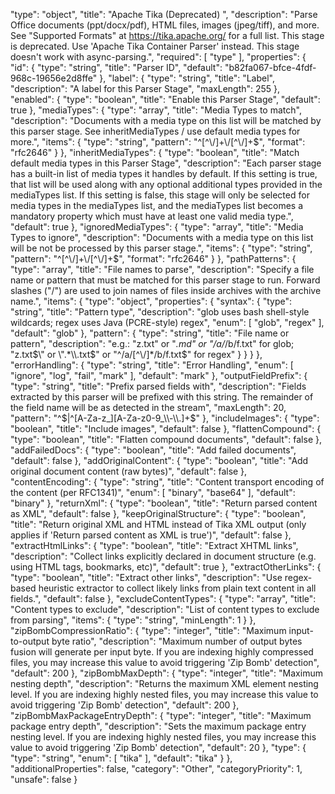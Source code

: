   "type": "object",
  "title": "Apache Tika (Deprecated) ",
  "description": "Parse Office documents (ppt/docx/pdf), HTML files, images (jpeg/tiff), and more. See \"Supported Formats\" at https://tika.apache.org/ for a full list. This stage is deprecated. Use 'Apache Tika Container Parser' instead. This stage doesn't work with async-parsing.",
  "required": [
    "type"
  ],
  "properties": {
    "id": {
      "type": "string",
      "title": "Parser ID",
      "default": "b82fa067-bfce-4fdf-968c-19656e2d8ffe"
    },
    "label": {
      "type": "string",
      "title": "Label",
      "description": "A label for this Parser Stage",
      "maxLength": 255
    },
    "enabled": {
      "type": "boolean",
      "title": "Enable this Parser Stage",
      "default": true
    },
    "mediaTypes": {
      "type": "array",
      "title": "Media Types to match",
      "description": "Documents with a media type on this list will be matched by this parser stage. See inheritMediaTypes / use default media types for more.",
      "items": {
        "type": "string",
        "pattern": "^[^\\/]+\\/[^\\/]+$",
        "format": "rfc2646"
      }
    },
    "inheritMediaTypes": {
      "type": "boolean",
      "title": "Match default media types in this Parser Stage",
      "description": "Each parser stage has a built-in list of media types it handles by default. If this setting is true, that list will be used along with any optional additional types provided in the mediaTypes list. If this setting is false, this stage will only be selected for media types in the mediaTypes list, and the mediaTypes list becomes a mandatory property which must have at least one valid media type.",
      "default": true
    },
    "ignoredMediaTypes": {
      "type": "array",
      "title": "Media Types to ignore",
      "description": "Documents with a media type on this list will be not be processed by this parser stage.",
      "items": {
        "type": "string",
        "pattern": "^[^\\/]+\\/[^\\/]+$",
        "format": "rfc2646"
      }
    },
    "pathPatterns": {
      "type": "array",
      "title": "File names to parse",
      "description": "Specify a file name or pattern that must be matched for this parser stage to run. Forward slashes (\"/\") are used to join names of files inside archives with the archive name.",
      "items": {
        "type": "object",
        "properties": {
          "syntax": {
            "type": "string",
            "title": "Pattern type",
            "description": "glob uses bash shell-style wildcards; regex uses Java (PCRE-style) regex",
            "enum": [
              "glob",
              "regex"
            ],
            "default": "glob"
          },
          "pattern": {
            "type": "string",
            "title": "File name or pattern",
            "description": "e.g.: \"z.txt\" or \"*.md\" or \"/a/*/b/f.txt\" for glob; \"z.txt$\" or \".*\\.txt$\" or \"^/a/[^\\/]*/b/f.txt$\" for regex"
          }
        }
      }
    },
    "errorHandling": {
      "type": "string",
      "title": "Error Handling",
      "enum": [
        "ignore",
        "log",
        "fail",
        "mark"
      ],
      "default": "mark"
    },
    "outputFieldPrefix": {
      "type": "string",
      "title": "Prefix parsed fields with",
      "description": "Fields extracted by this parser will be prefixed with this string. The remainder of the field name will be as detected in the stream",
      "maxLength": 20,
      "pattern": "^$|^[A-Za-z_][A-Za-z0-9_\\-\\.]+$"
    },
    "includeImages": {
      "type": "boolean",
      "title": "Include images",
      "default": false
    },
    "flattenCompound": {
      "type": "boolean",
      "title": "Flatten compound documents",
      "default": false
    },
    "addFailedDocs": {
      "type": "boolean",
      "title": "Add failed documents",
      "default": false
    },
    "addOriginalContent": {
      "type": "boolean",
      "title": "Add original document content (raw bytes)",
      "default": false
    },
    "contentEncoding": {
      "type": "string",
      "title": "Content transport encoding of the content (per RFC1341)",
      "enum": [
        "binary",
        "base64"
      ],
      "default": "binary"
    },
    "returnXml": {
      "type": "boolean",
      "title": "Return parsed content as XML",
      "default": false
    },
    "keepOriginalStructure": {
      "type": "boolean",
      "title": "Return original XML and HTML instead of Tika XML output (only applies if 'Return parsed content as XML is true')",
      "default": false
    },
    "extractHtmlLinks": {
      "type": "boolean",
      "title": "Extract XHTML links",
      "description": "Collect links explicitly declared in document structure (e.g. using HTML tags, bookmarks, etc)",
      "default": true
    },
    "extractOtherLinks": {
      "type": "boolean",
      "title": "Extract other links",
      "description": "Use regex-based heuristic extractor to collect likely links from plain text content in all fields.",
      "default": false
    },
    "excludeContentTypes": {
      "type": "array",
      "title": "Content types to exclude",
      "description": "List of content types to exclude from parsing",
      "items": {
        "type": "string",
        "minLength": 1
      }
    },
    "zipBombCompressionRatio": {
      "type": "integer",
      "title": "Maximum input-to-output byte ratio",
      "description": "Maximum number of output bytes fusion will generate per input byte. If you are indexing highly compressed files, you may increase this value to avoid triggering 'Zip Bomb' detection",
      "default": 200
    },
    "zipBombMaxDepth": {
      "type": "integer",
      "title": "Maximum nesting depth",
      "description": "Returns the maximum XML element nesting level. If you are indexing highly nested files, you may increase this value to avoid triggering 'Zip Bomb' detection",
      "default": 200
    },
    "zipBombMaxPackageEntryDepth": {
      "type": "integer",
      "title": "Maximum package entry depth",
      "description": "Sets the maximum package entry nesting level. If you are indexing highly nested files, you may increase this value to avoid triggering 'Zip Bomb' detection",
      "default": 20
    },
    "type": {
      "type": "string",
      "enum": [
        "tika"
      ],
      "default": "tika"
    }
  },
  "additionalProperties": false,
  "category": "Other",
  "categoryPriority": 1,
  "unsafe": false
}
